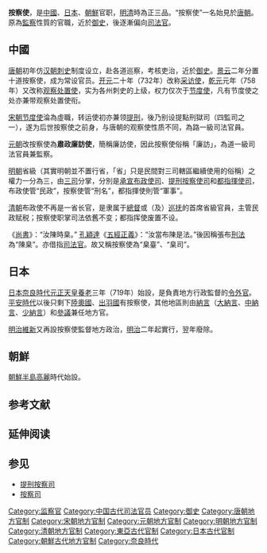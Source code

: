 {{Unreferenced|time=2021-10-26T04:52:39+00:00}}
'''按察使'''，是[[中國|中國]]、[[日本|日本]]、[[朝鮮|朝鮮]]官职，[[明朝|明]][[清朝|清]]時為正三品。“按察使”一名始見於[[唐朝|唐朝]]。原為[[監察|監察]]性質的官職，近於[[御史|御史]]，後逐漸偏向[[司法官|司法官]]。

== 中國 ==
[[唐朝|唐朝]]初年仿[[汉朝|汉朝]][[刺史|刺史]]制度设立，赴各道巡察，考核吏治，近於[[御史|御史]]。[[景云|景云]]二年分置十道按察使，成为常设官员。[[开元|开元]]二十年（732年）改称[[采访使|采访使]]，[[乾元_(唐朝)|乾元]]元年（758年）又改称[[观察处置使|观察处置使]]，实为各州刺史的上级，权力仅次于[[节度使|节度使]]，凡有节度使之处亦兼带观察处置使衔。

[[宋朝|宋朝]][[节度使|节度使]]淪為虛職，转运使初亦兼领[[提刑|提刑]]，後乃别设提點刑獄司（四監司之一），遂为后世按察使之前身，与唐朝的观察使性质不同，為路一級司法官員。

[[元朝|元朝]]改按察使為'''肅政廉訪使'''，簡稱廉訪使，因此按察使俗稱「廉訪」，為道一級司法官員兼監察。

[[明朝|明朝]]省級（其實明朝並不置行省，「省」只是民間對三司轄區繼續使用的俗稱）之權力一分為三，由[[三司|三司]]分掌，分別是[[承宣布政使司|承宣布政使司]]、[[提刑按察使司|提刑按察使司]]和[[都指揮使司|都指揮使司]]，布政使管“民政”，按察使管“刑名”，都指揮使則管“軍事”。

[[清朝|清朝]]布政使不再是一省长官，是隶属于[[總督|總督]]或（及）[[巡抚|巡抚]]的首席省級官員，主管民政赋税；按察使职掌司法依舊不变；都指挥使废置不设。

《[[尚書|尚書]]》：“汝陳時臬。” [[孔穎達|孔穎達]]《[[五經正義|五經正義]]》：“汝當布陳是法。”後因稱張布[[刑法|刑法]]為“陳臬”。亦借指[[司法官|司法官]]。故又稱按察使為“臬臺”、“臬司”。

== 日本 ==
{{main|按察使 (日本)}}
[[日本|日本]][[奈良時代|奈良時代]][[元正天皇|元正天皇]][[養老_(日本年號)|養老]]三年（719年）始設，是負責地方行政監督的[[令外官|令外官]]。[[平安時代|平安時代]]以後只剩下[[陸奧國|陸奧國]]、[[出羽國|出羽國]]有按察使，其他地區則由[[納言|納言]]（[[大納言|大納言]]、[[中納言|中納言]]、[[少納言|少納言]]）和[[參議|參議]]兼任地方官。

[[明治維新|明治維新]]又再設按察使監督地方政治，[[明治|明治]]二年起實行，翌年廢除。

== 朝鮮 ==
[[朝鮮半島|朝鮮半島]][[高麗|高麗]]時代始設。

== 参考文献 ==
{{Reflist}}

== 延伸阅读 ==
{{Wikisource further reading}}

== 参见 ==
* [[提刑按察司|提刑按察司]]
* [[按察司|按察司]]

[[Category:监察官|Category:监察官]]
[[Category:中国古代司法官员|Category:中国古代司法官员]]
[[Category:御史|Category:御史]]
[[Category:唐朝地方官制|Category:唐朝地方官制]]
[[Category:宋朝地方官制|Category:宋朝地方官制]]
[[Category:元朝地方官制|Category:元朝地方官制]]
[[Category:明朝地方官制|Category:明朝地方官制]]
[[Category:清朝地方官制|Category:清朝地方官制]]
[[Category:東亞古代官制|Category:東亞古代官制]]
[[Category:日本古代官制|Category:日本古代官制]]
[[Category:朝鮮古代地方官制|Category:朝鮮古代地方官制]]
[[Category:奈良時代|Category:奈良時代]]

{{government-official-hist-stub}}